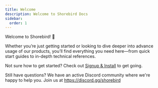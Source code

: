 ```yaml
---
title: Welcome
description: Welcome to Shorebird Docs
sidebar:
  order: 1
---
```


Welcome to Shorebird! 👋

Whether you’re just getting started or looking to dive deeper into advance usage
of our products, you’ll find everything you need here—from quick start guides to
in-depth technical references.

Not sure how to get started? Check out [Signup & Install](/getting-started/) to
get going.

Still have questions? We have an active Discord community where we're happy to
help you. Join us at https://discord.gg/shorebird
